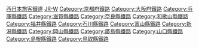 {{Commonscat|Railway lines of JR West}}

[[Category:西日本旅客鐵道|]]
[[Category:日本各公司鐵路線|JR-W]]
[[Category:京都府鐵路|Category:京都府鐵路]]
[[Category:大阪府鐵路|Category:大阪府鐵路]]
[[Category:兵庫縣鐵路|Category:兵庫縣鐵路]]
[[Category:滋賀縣鐵路|Category:滋賀縣鐵路]]
[[Category:奈良縣鐵路|Category:奈良縣鐵路]]
[[Category:和歌山縣鐵路|Category:和歌山縣鐵路]]
[[Category:福井縣鐵路|Category:福井縣鐵路]]
[[Category:石川縣鐵路|Category:石川縣鐵路]]
[[Category:富山縣鐵路|Category:富山縣鐵路]]
[[Category:新潟縣鐵路|Category:新潟縣鐵路]]
[[Category:岡山縣鐵路|Category:岡山縣鐵路]]
[[Category:廣島縣鐵路|Category:廣島縣鐵路]]
[[Category:山口縣鐵路|Category:山口縣鐵路]]
[[Category:島根縣鐵路|Category:島根縣鐵路]]
[[Category:鳥取縣鐵路|Category:鳥取縣鐵路]]